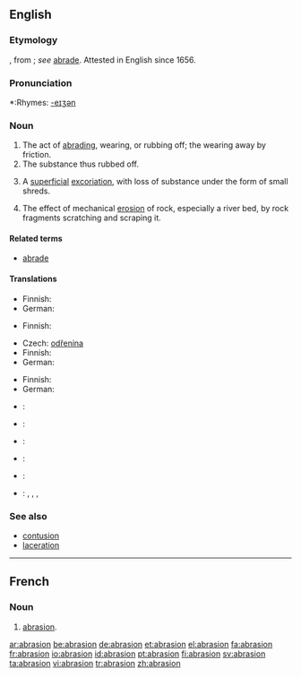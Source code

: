 ==English==

===Etymology===
{{ML.}} {{term|abrasio}}, from {{term|abrado|abrādō}}; ''see'' [[abrade#Etymology|abrade]]. Attested in English since 1656.

===Pronunciation===
*:Rhymes: [[Rhymes:English:-eɪʒən|-eɪʒən]]

===Noun===
{{en-noun}}

# The act of [[abrading]], wearing, or rubbing off; the wearing away by friction.
# The substance thus rubbed off.
# {{medicine}} A [[superficial]] [[excoriation]], with loss of substance under the form of small shreds.
# {{geology}} The effect of mechanical [[erosion]] of rock, especially a river bed, by rock fragments scratching and scraping it.

====Related terms====
*[[abrade]]

====Translations====
{{trans-top|act of abrading}}
* Finnish: {{t|fi|hionta}}
* German: {{t-|de|Abrasion|f}}
{{trans-mid}}
{{trans-bottom}}

{{trans-top|substance rubbed off}}
* Finnish: {{t|fi|hiomapöly}}
{{trans-mid}}
{{trans-bottom}}

{{trans-top|medicine: superficial excoriation}}
* Czech: [[odřenina]] {{f}}
* Finnish: {{t-|fi|hiertymä}}
* German: {{t-|de|Abrasion|f}}
{{trans-mid}}
{{trans-bottom}}

{{trans-top|geology: effect of mechanical erosion of rock}}
* Finnish: {{t|fi|kuluma}}
* German: {{t-|de|Abrasion|f}}
{{trans-mid}}
{{trans-bottom}}

{{ttbc-top}}
* {{ttbc|French}}: {{t+|fr|abrasion}} {{f}}
* {{ttbc|Interlingua}}: {{t-|ia|abrasion|xs=Interlingua}}
* {{ttbc|Italian}}: {{t-|it|abrasione}} {{f}}
* {{ttbc|Portuguese}}: {{t|pt|abrasão}} {{f}}
* {{ttbc|Spanish}}: {{t+|es|abrasión}} {{f}}
* {{ttbc|Vietnamese}}: {{t|vi|sự làm trầy|xs=Vietnamese}}, {{t|vi|sự cọ xơ ra|xs=Vietnamese}}, {{t|vi|chỗ bị trầy da|xs=Vietnamese}}, {{t|vi|sự mài mòn|xs=Vietnamese}}
{{trans-bottom}}

===See also===
*[[contusion]]
*[[laceration]]

----

==French==
===Noun===
{{fr-noun|f}}
# [[#English|abrasion]].


[[ar:abrasion]]
[[be:abrasion]]
[[de:abrasion]]
[[et:abrasion]]
[[el:abrasion]]
[[fa:abrasion]]
[[fr:abrasion]]
[[io:abrasion]]
[[id:abrasion]]
[[pt:abrasion]]
[[fi:abrasion]]
[[sv:abrasion]]
[[ta:abrasion]]
[[vi:abrasion]]
[[tr:abrasion]]
[[zh:abrasion]]